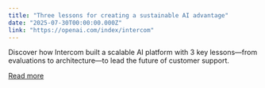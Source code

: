 ```yaml
---
title: "Three lessons for creating a sustainable AI advantage"
date: "2025-07-30T00:00:00.000Z"
link: "https://openai.com/index/intercom"
---
```


Discover how Intercom built a scalable AI platform with 3 key lessons—from evaluations to architecture—to lead the future of customer support.

[Read more](https://openai.com/index/intercom)

